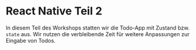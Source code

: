 # React Native Teil 2

In diesem Teil des Workshops statten wir die Todo-App mit Zustand
bzw. `state` aus. Wir nutzen die verbleibende Zeit für weitere
Anpassungen zur Eingabe von Todos.